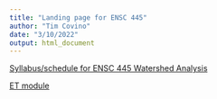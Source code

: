 ```yaml
---
title: "Landing page for ENSC 445"
author: "Tim Covino"
date: "3/10/2022"
output: html_document
---
```


[Syllabus/schedule for ENSC 445 Watershed Analysis](ENSC_445_Syllabus.html)

[ET module](et/ET_PM_vs_BC.html)